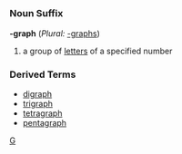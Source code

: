 =={{en}}==
===Noun Suffix===
'''-graph''' (''Plural:'' [[-graphs]])

#a group of [[letter]]s of a specified number
===Derived Terms===
*[[digraph]]
*[[trigraph]]
*[[tetragraph]]
*[[pentagraph]]
[[Category:English suffixes|G]]